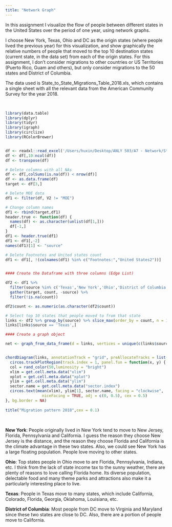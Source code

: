 ```yaml
---
title: "Network Graph"
---
```


In this assignment I visualize the flow of people between different states in the United States over the period of one year, using network graphs.

I choose New York, Texas, Ohio and DC as the origin states (where people lived the previous year) for this visualization, and show graphically the relative numbers of people that moved to the top 10 destination states (current state, in the data set) from each of the origin states. For this assignment, I don't consider migrations to other countries or US Territories (Puerto Rico, Guam and others), but only consider migrations to the 50 states and District of Columbia.

The data used is State_to_State_Migrations_Table_2018.xls, which contains a single sheet with all the relevant data from the American Community Survey for the year 2018. 

$~$
$~$
```r
library(data.table)
library(dplyr)
library(tidyr)
library(igraph)
library(circlize)
library(RColorBrewer)


df <- readxl::read_excel('/Users/huxin/Desktop/ANLY 503/A7 - Network/State_to_State_Migrations_Table_2018.xls')[c(6:43,48:78),]
df <- df[,10:ncol(df)] 
df <- transpose(df)

# Delete columns with all NAs
df <- df[,colSums(is.na(df)) < nrow(df)]
df <- as.data.frame(df)
target <- df[3,]

# Delete MOE data
df1 <- filter(df, V2 != "MOE")

# Change column names
df1 <- rbind(target,df1)
header.true <- function(df) {
  names(df) <- as.character(unlist(df[1,]))
  df[-1,]
}
df1 <- header.true(df1)
df1 <- df1[,-2]
names(df1)[1] <- "source"

# Delete Footnotes and United states count
df1 <- df1[, !(colnames(df1) %in% c("Footnotes:","United States2"))]


#### Create the Dataframe with three columns (Edge List)

df2 <- df1 %>% 
  filter(source %in% c('Texas','New York','Ohio','District of Columbia')) %>%
  gather(target, count, -source) %>%
  filter(!is.na(count))

df2$count <- as.numeric(as.character(df2$count))

# Select top 10 states that people moved to from that state 
links <- df2 %>% group_by(source) %>% slice_max(order_by = count, n = 10)
links[links$source == 'Texas',]

#### Create a graph object 

net <- graph_from_data_frame(d = links, vertices = unique(c(links$source, links$target)), directed = T)


chordDiagram(links, annotationTrack = "grid", preAllocateTracks = list(track.height = 0.1))
  circos.trackPlotRegion(track.index = 1, panel.fun = function(x, y) {
  col = rand_color(50,luminosity = "bright")
  xlim = get.cell.meta.data("xlim")
  xplot = get.cell.meta.data("xplot")
  ylim = get.cell.meta.data("ylim")
  sector.name = get.cell.meta.data("sector.index")
  circos.text(mean(xlim), ylim[1], sector.name, facing = "clockwise",
                niceFacing = TRUE, adj = c(0, 0.5), cex = 0.5)
}, bg.border = NA)
 
title("Migration pattern 2018",cex = 0.1)
```

$~$
$~$
$~$

**New York**: People originally lived in New York tend to move to New Jersey, Florida, Pennsylvania and California. I guess the reason they choose New Jersey is the distance, and the reason they choose Florida and California is the climate advantage in these two states. Also, we could see New York has a large floating population. People love moving to other states.
$~$

**Ohio**: Top states people in Ohio move to are Florida, Pennsylvania, Indiana, etc. I think from the lack of state income tax to the sunny weather, there are plenty of reasons to love calling Florida home. Its diverse population, delectable food and many theme parks and attractions also make it a particularly interesting place to live.
$~$

**Texas**: People in Texas move to many states, which include California, Colorado, Florida, Georgia, Oklahoma, Louisiana, etc. 
$~$

**District of Columbia**: Most people from DC move to Virginia and Maryland since these two states are close to DC. Also, there are a portion of people move to California.


